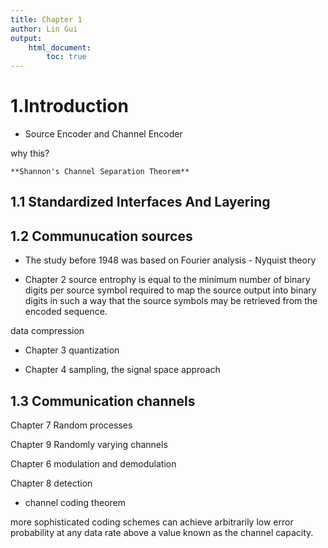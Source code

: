 ```yaml
---
title: Chapter 1
author: Lin Gui
output:
    html_document:
        toc: true
---
```


# 1.Introduction

- Source Encoder and Channel Encoder

why this?
	
	**Shannon's Channel Separation Theorem**

## 1.1 Standardized Interfaces And Layering

## 1.2 Communucation sources

- The study before 1948 was based on Fourier analysis - Nyquist theory

- Chapter 2
source entrophy is equal to the minimum number of  binary digits per source symbol required to map the source output into binary digits in such a way that the source symbols may be retrieved from the encoded sequence.

data compression

- Chapter 3  quantization

- Chapter 4  sampling, the signal space approach

## 1.3 Communication channels

Chapter 7 Random processes

Chapter 9 Randomly varying channels

Chapter 6 modulation and demodulation

Chapter 8 detection

- channel coding theorem

more sophisticated coding schemes can achieve arbitrarily low error probability at any data rate above a value known as the channel capacity.
